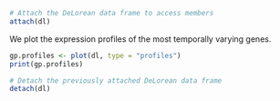 ```r
# Attach the DeLorean data frame to access members
attach(dl)
```


We plot the expression profiles of the most temporally varying genes.
```r
gp.profiles <- plot(dl, type = "profiles")
print(gp.profiles)
```


```r
# Detach the previously attached DeLorean data frame
detach(dl)
```

